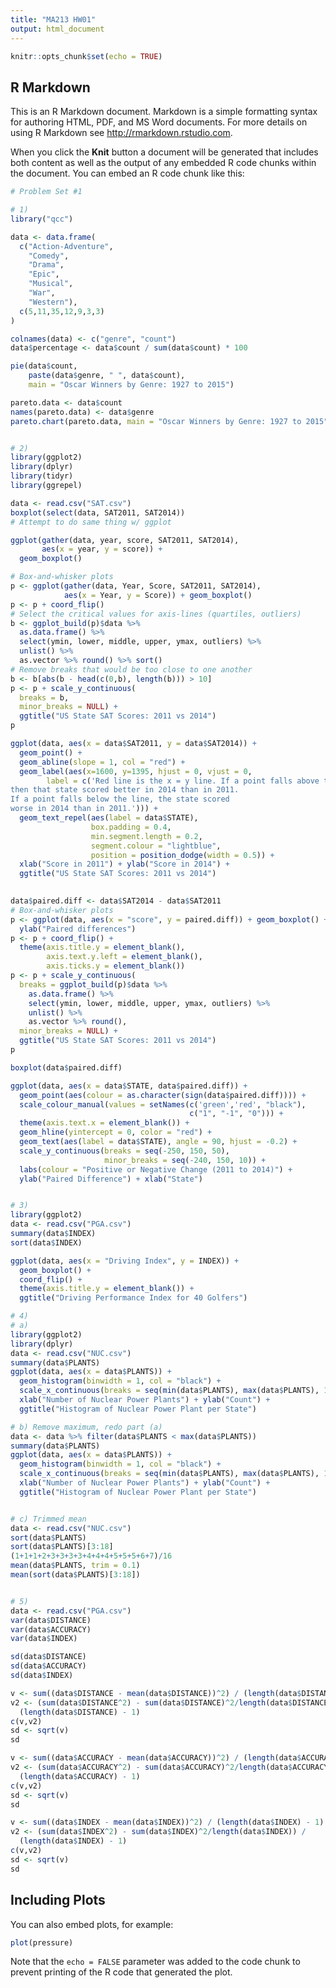 ```yaml
---
title: "MA213 HW01"
output: html_document
---
```


```r
knitr::opts_chunk$set(echo = TRUE)
```

## R Markdown

This is an R Markdown document. Markdown is a simple formatting syntax for authoring HTML, PDF, and MS Word documents. For more details on using R Markdown see <http://rmarkdown.rstudio.com>.

When you click the **Knit** button a document will be generated that includes both content as well as the output of any embedded R code chunks within the document. You can embed an R code chunk like this:

```r
# Problem Set #1

# 1)
library("qcc")

data <- data.frame(
  c("Action-Adventure",
    "Comedy",
    "Drama",
    "Epic",
    "Musical",
    "War",
    "Western"),
  c(5,11,35,12,9,3,3)
)

colnames(data) <- c("genre", "count")
data$percentage <- data$count / sum(data$count) * 100

pie(data$count,
    paste(data$genre, " ", data$count),
    main = "Oscar Winners by Genre: 1927 to 2015")

pareto.data <- data$count
names(pareto.data) <- data$genre
pareto.chart(pareto.data, main = "Oscar Winners by Genre: 1927 to 2015")


# 2)
library(ggplot2)
library(dplyr)
library(tidyr)
library(ggrepel)

data <- read.csv("SAT.csv")
boxplot(select(data, SAT2011, SAT2014))
# Attempt to do same thing w/ ggplot

ggplot(gather(data, year, score, SAT2011, SAT2014),
       aes(x = year, y = score)) +
  geom_boxplot()

# Box-and-whisker plots
p <- ggplot(gather(data, Year, Score, SAT2011, SAT2014),
            aes(x = Year, y = Score)) + geom_boxplot()
p <- p + coord_flip()
# Select the critical values for axis-lines (quartiles, outliers)
b <- ggplot_build(p)$data %>%
  as.data.frame() %>%
  select(ymin, lower, middle, upper, ymax, outliers) %>%
  unlist() %>%
  as.vector %>% round() %>% sort()
# Remove breaks that would be too close to one another
b <- b[abs(b - head(c(0,b), length(b))) > 10]
p <- p + scale_y_continuous(
  breaks = b,
  minor_breaks = NULL) +
  ggtitle("US State SAT Scores: 2011 vs 2014")
p

ggplot(data, aes(x = data$SAT2011, y = data$SAT2014)) +
  geom_point() +
  geom_abline(slope = 1, col = "red") +
  geom_label(aes(x=1600, y=1395, hjust = 0, vjust = 0,
        label = c('Red line is the x = y line. If a point falls above the line,
then that state scored better in 2014 than in 2011.
If a point falls below the line, the state scored
worse in 2014 than in 2011.'))) + 
  geom_text_repel(aes(label = data$STATE),
                  box.padding = 0.4,
                  min.segment.length = 0.2,
                  segment.colour = "lightblue",
                  position = position_dodge(width = 0.5)) +
  xlab("Score in 2011") + ylab("Score in 2014") +
  ggtitle("US State SAT Scores: 2011 vs 2014")
  

data$paired.diff <- data$SAT2014 - data$SAT2011
# Box-and-whisker plots
p <- ggplot(data, aes(x = "score", y = paired.diff)) + geom_boxplot() +
  ylab("Paired differences")
p <- p + coord_flip() +
  theme(axis.title.y = element_blank(),
        axis.text.y.left = element_blank(),
        axis.ticks.y = element_blank())
p <- p + scale_y_continuous(
  breaks = ggplot_build(p)$data %>%
    as.data.frame() %>%
    select(ymin, lower, middle, upper, ymax, outliers) %>%
    unlist() %>%
    as.vector %>% round(),
  minor_breaks = NULL) +
  ggtitle("US State SAT Scores: 2011 vs 2014")
p

boxplot(data$paired.diff)

ggplot(data, aes(x = data$STATE, data$paired.diff)) +
  geom_point(aes(colour = as.character(sign(data$paired.diff)))) +
  scale_colour_manual(values = setNames(c('green','red', "black"),
                                        c("1", "-1", "0"))) +
  theme(axis.text.x = element_blank()) + 
  geom_hline(yintercept = 0, color = "red") +
  geom_text(aes(label = data$STATE), angle = 90, hjust = -0.2) +
  scale_y_continuous(breaks = seq(-250, 150, 50),
                     minor_breaks = seq(-240, 150, 10)) +
  labs(colour = "Positive or Negative Change (2011 to 2014)") +
  ylab("Paired Difference") + xlab("State")


# 3)
library(ggplot2)
data <- read.csv("PGA.csv")
summary(data$INDEX)
sort(data$INDEX)

ggplot(data, aes(x = "Driving Index", y = INDEX)) +
  geom_boxplot() +
  coord_flip() +
  theme(axis.title.y = element_blank()) +
  ggtitle("Driving Performance Index for 40 Golfers")

# 4)
# a)
library(ggplot2)
library(dplyr)
data <- read.csv("NUC.csv")
summary(data$PLANTS)
ggplot(data, aes(x = data$PLANTS)) +
  geom_histogram(binwidth = 1, col = "black") +
  scale_x_continuous(breaks = seq(min(data$PLANTS), max(data$PLANTS), 1)) +
  xlab("Number of Nuclear Power Plants") + ylab("Count") +
  ggtitle("Histogram of Nuclear Power Plant per State")

# b) Remove maximum, redo part (a)
data <- data %>% filter(data$PLANTS < max(data$PLANTS))
summary(data$PLANTS)
ggplot(data, aes(x = data$PLANTS)) +
  geom_histogram(binwidth = 1, col = "black") +
  scale_x_continuous(breaks = seq(min(data$PLANTS), max(data$PLANTS), 1)) +
  xlab("Number of Nuclear Power Plants") + ylab("Count") +
  ggtitle("Histogram of Nuclear Power Plant per State")


# c) Trimmed mean
data <- read.csv("NUC.csv")
sort(data$PLANTS)
sort(data$PLANTS)[3:18]
(1+1+1+2+3+3+3+3+4+4+4+5+5+5+6+7)/16
mean(data$PLANTS, trim = 0.1)
mean(sort(data$PLANTS)[3:18])


# 5)
data <- read.csv("PGA.csv")
var(data$DISTANCE)
var(data$ACCURACY)
var(data$INDEX)

sd(data$DISTANCE)
sd(data$ACCURACY)
sd(data$INDEX) 

v <- sum((data$DISTANCE - mean(data$DISTANCE))^2) / (length(data$DISTANCE) - 1)
v2 <- (sum(data$DISTANCE^2) - sum(data$DISTANCE)^2/length(data$DISTANCE)) / 
  (length(data$DISTANCE) - 1)
c(v,v2)
sd <- sqrt(v)
sd

v <- sum((data$ACCURACY - mean(data$ACCURACY))^2) / (length(data$ACCURACY) - 1)
v2 <- (sum(data$ACCURACY^2) - sum(data$ACCURACY)^2/length(data$ACCURACY)) / 
  (length(data$ACCURACY) - 1)
c(v,v2)
sd <- sqrt(v)
sd

v <- sum((data$INDEX - mean(data$INDEX))^2) / (length(data$INDEX) - 1)
v2 <- (sum(data$INDEX^2) - sum(data$INDEX)^2/length(data$INDEX)) / 
  (length(data$INDEX) - 1)
c(v,v2)
sd <- sqrt(v)
sd

```

## Including Plots

You can also embed plots, for example:

```r
plot(pressure)
```

Note that the `echo = FALSE` parameter was added to the code chunk to prevent printing of the R code that generated the plot.
